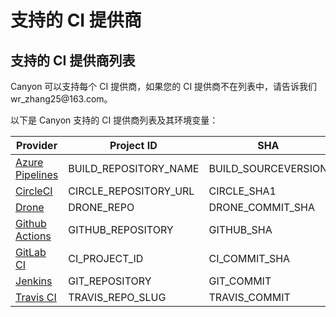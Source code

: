 # 支持的 CI 提供商

## 支持的 CI 提供商列表


<Callout type="info" emoji="ℹ️">
  Canyon 可以支持每个 CI 提供商，如果您的 CI 提供商不在列表中，请告诉我们
  wr_zhang25@163.com。
</Callout>

以下是 Canyon 支持的 CI 提供商列表及其环境变量：

| Provider                                                                        | Project ID            | SHA                 | Branch             |
| ------------------------------------------------------------------------------- | --------------------- | ------------------- | ------------------ |
| [Azure Pipelines](https://azure.microsoft.com/en-us/services/devops/pipelines/) | BUILD_REPOSITORY_NAME | BUILD_SOURCEVERSION | BUILD_SOURCEBRANCH |
| [CircleCI](https://circleci.com/)                                               | CIRCLE_REPOSITORY_URL | CIRCLE_SHA1         | CIRCLE_BRANCH      |
| [Drone](https://drone.io/)                                                      | DRONE_REPO            | DRONE_COMMIT_SHA    | DRONE_BRANCH       |
| [Github Actions](https://github.com/features/actions)                           | GITHUB_REPOSITORY     | GITHUB_SHA          | GITHUB_REF         |
| [GitLab CI](https://about.gitlab.com/gitlab-ci/)                                | CI_PROJECT_ID         | CI_COMMIT_SHA       | CI_COMMIT_BRANCH   |
| [Jenkins](https://jenkins.io/)                                                  | GIT_REPOSITORY        | GIT_COMMIT          | GIT_BRANCH         |
| [Travis CI](https://travis-ci.org/)                                             | TRAVIS_REPO_SLUG      | TRAVIS_COMMIT       | TRAVIS_BRANCH      |
